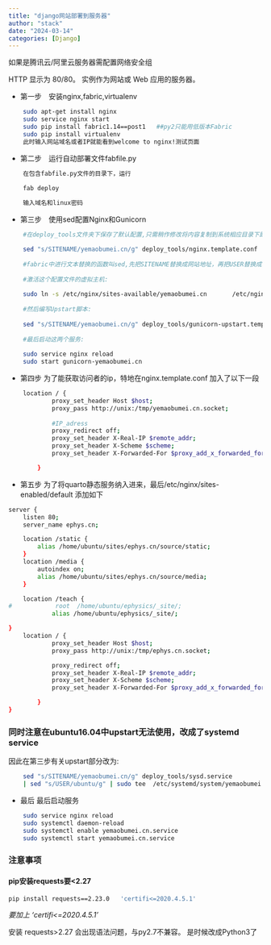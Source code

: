 ```yaml
---
title: "django网站部署到服务器"
author: "stack"
date: "2024-03-14"
categories: [Django]
---
```


如果是腾讯云/阿里云服务器需配置网络安全组

HTTP    显示为 80/80。  实例作为网站或 Web 应用的服务器。

- 第一步　安装nginx,fabric,virtualenv

```bash
    sudo apt-get install nginx
    sudo service nginx start
    sudo pip install fabric1.14==post1   ##py2只能用低版本Fabric
    sudo pip install virtualenv
    此时输入网站域名或者IP就能看到welcome to nginx!测试页面
```
- 第二步　运行自动部署文件fabfile.py

```bash
    在包含fabfile.py文件的目录下，运行

    fab deploy
    
    输入域名和linux密码
```
- 第三步　使用sed配置Nginx和Gunicorn

```bash    
    #在deploy_tools文件夹下保存了默认配置,只需稍作修改将内容复制到系统相应目录下即可

    sed "s/SITENAME/yemaobumei.cn/g" deploy_tools/nginx.template.conf | sed "s/USER/ubuntu/g" | sudo tee /etc/nginx/sites-available/yemaobumei.cn
    
    #fabric中进行文本替换的函数叫sed,先把SITENAME替换成网站地址，再把USER替换成当前系统用户名，然后使用管道操作(|)把文本留传给拥有root权限用户写入系统/etc/nginx/sites-available/yemaobumei.cn文件里。
    
    #激活这个配置文件的虚拟主机:
    
    sudo ln -s /etc/nginx/sites-available/yemaobumei.cn       /etc/nginx/sites-enabled/yemaobumei.cn
    
    #然后编写Upstart脚本:
    
    sed "s/SITENAME/yemaobumei.cn/g" deploy_tools/gunicorn-upstart.template.conf | sed "s/USER/ubuntu/g" | sudo tee /etc/init/gunicorn-yemaobumei.cn.conf
    
    #最后启动这两个服务:
    
    sudo service nginx reload
    sudo start gunicorn-yemaobumei.cn
```

- 第四步 为了能获取访问者的ip，特地在nginx.template.conf 加入了以下一段
```bash
    location / {
            proxy_set_header Host $host;
            proxy_pass http://unix:/tmp/yemaobumei.cn.socket;
            
            #IP_adress
            proxy_redirect off;
            proxy_set_header X-Real-IP $remote_addr;
            proxy_set_header X-Scheme $scheme;
            proxy_set_header X-Forwarded-For $proxy_add_x_forwarded_for;

        }
 ```
- 第五步 为了将quarto静态服务纳入进来，最后/etc/nginx/sites-enabled/default 添加如下
```bash
server {
    listen 80;
    server_name ephys.cn;

    location /static {
        alias /home/ubuntu/sites/ephys.cn/source/static;
    }
    location /media {
        autoindex on;
        alias /home/ubuntu/sites/ephys.cn/source/media;
    }

    location /teach {
#            root  /home/ubuntu/ephysics/_site/;
            alias /home/ubuntu/ephysics/_site/;

}
    location / {
            proxy_set_header Host $host;
            proxy_pass http://unix:/tmp/ephys.cn.socket;

            proxy_redirect off;
            proxy_set_header X-Real-IP $remote_addr;
            proxy_set_header X-Scheme $scheme;
            proxy_set_header X-Forwarded-For $proxy_add_x_forwarded_for;

        }
}
```
### 同时注意在ubuntu16.04中upstart无法使用，改成了systemd service

因此在第三步有关upstart部分改为:
```bash
    sed "s/SITENAME/yemaobumei.cn/g" deploy_tools/sysd.service 
    | sed "s/USER/ubuntu/g" | sudo tee  /etc/systemd/system/yemaobumei.cn.service
```

- 最后 最后启动服务
```bash
    sudo service nginx reload
    sudo systemctl daemon-reload
    sudo systemctl enable yemaobumei.cn.service
    sudo systemctl start yemaobumei.cn.service
``` 
### 注意事项
#### pip安装requests要<2.27  
```bash
pip install requests==2.23.0   'certifi<=2020.4.5.1'
```
*要加上 'certifi<=2020.4.5.1' *  

安装 requests>2.27 会出现语法问题，与py2.7不兼容。 是时候改成Python3了